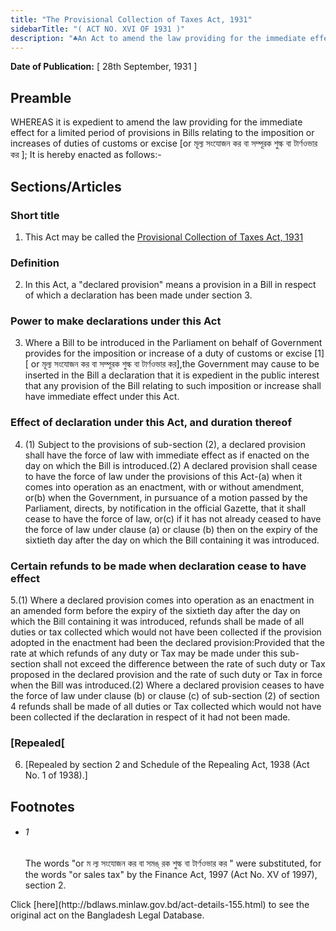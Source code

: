 ```yaml
---
title: "The Provisional Collection of Taxes Act, 1931"
sidebarTitle: "( ACT NO. XVI OF 1931 )"
description: "♣An Act to amend the law providing for the immediate effect for a limited period of provisions in Bills relating to the imposition or increase of duties of customs or excise [or মূল্য সংযোজন কর বা সম্পূরক শুল্ক বা টার্ণওভার কর ]."
---
```


**Date of Publication:** [ 28th September, 1931 ]

## Preamble

WHEREAS it is expedient to amend the law providing for the immediate effect for a limited period of provisions in Bills relating to the imposition or increases of duties of customs or excise [or মূল্য সংযোজন কর বা সম্পূরক শুল্ক বা টার্ণওভার কর ]; It is hereby enacted as follows:-

## Sections/Articles

### Short title

1. This Act may be called the [Provisional Collection of Taxes Act, 1931](/laws/act-155 "Provisional Collection of Taxes Act, 1931")

### Definition

2. In this Act, a "declared provision" means a provision in a Bill in respect of which a declaration has been made under section 3.

### Power to make declarations under this Act

3. Where a Bill to be introduced in the Parliament on behalf of Government provides for the imposition or increase of a duty of customs or excise [1][ or মূল্য সংযোজন কর বা সম্পূরক শুল্ক বা টার্ণওভার কর],the Government may cause to be inserted in the Bill a declaration that it is expedient in the public interest that any provision of the Bill relating to such imposition or increase shall have immediate effect under this Act.

### Effect of declaration under this Act, and duration thereof

4. (1) Subject to the provisions of sub-section (2), a declared provision shall have the force of law with immediate effect as if enacted on the day on which the Bill is introduced.(2) A declared provision shall cease to have the force of law under the provisions of this Act-(a) when it comes into operation as an enactment, with or without amendment, or(b) when the Government, in pursuance of a motion passed by the Parliament, directs, by notification in the official Gazette, that it shall cease to have the force of law, or(c) if it has not already ceased to have the force of law under clause (a) or clause (b) then on the expiry of the sixtieth day after the day on which the Bill containing it was introduced.

### Certain refunds to be made when declaration cease to have effect

5.(1) Where a declared provision comes into operation as an enactment in an amended form before the expiry of the sixtieth day after the day on which the Bill containing it was introduced, refunds shall be made of all duties or tax collected which would not have been collected if the provision adopted in the enactment had been the declared provision:Provided that the rate at which refunds of any duty or Tax may be made under this sub-section shall not exceed the difference between the rate of such duty or Tax proposed in the declared provision and the rate of such duty or Tax in force when the Bill was introduced.(2) Where a declared provision ceases to have the force of law under clause (b) or clause (c) of sub-section (2) of section 4 refunds shall be made of all duties or Tax collected which would not have been collected if the declaration in respect of it had not been made.

### [Repealed[

6. [Repealed by section 2 and Schedule of the Repealing Act, 1938 (Act No. 1 of 1938).]

## Footnotes

- ###### 1

  The words "or ম ল্য সংযোজন কর বা সমঙ্ রক শুল্ক বা টার্ণওভার কর " were substituted, for the words "or sales tax" by the Finance Act, 1997 (Act No. XV of 1997), section 2.

<Note>
  Click [here](http://bdlaws.minlaw.gov.bd/act-details-155.html) to see the original act on the Bangladesh Legal Database.
</Note>

